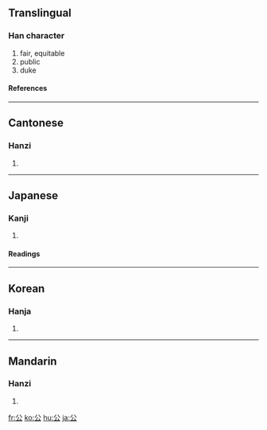 ==Translingual==
===Han character===
{{Han char|rn=12|rad=八|as=02|sn=4|four=8073<sub>2</sub>|canj=金戈 (CI)}}
# fair, equitable
# public
# duke
====References====
{{Han ref|kx=0126.280|dkj=01452|dj=0277.010|hdz=10242.010|uh=516C|ud=20844|bh=A4BD|bd=42173}}
----
==Cantonese==
===Hanzi===
{{yue-hanzi|jyut=|y=gung1}}
# {{defn|Cantonese}}
----
==Japanese==
===Kanji===
{{ja-kanji|grade=2|rs=八02}}
# {{defn|Japanese}}
====Readings====
{{ja-readings|on=[[こう]] (kō)|kun=[[おおやけ]] (ooyake), [[きみ]] (kimi)}}
----
==Korean==
===Hanja===
{{ko-hanja|hangeul=공|eumhun=공변될|rv=gong|mr=kong}}
# {{defn|Korean}}
----
==Mandarin==
===Hanzi===
{{cmn-hanzi|pin=[[gōng]] ([[gong1]])|wg=kung<sup>1</sup>}}
# {{defn|Mandarin}}

[[fr:公]]
[[ko:公]]
[[hu:公]]
[[ja:公]]